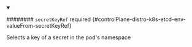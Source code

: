 


<details className="config-field" data-expandable="true" open>
<summary>

######## `secretKeyRef` <span className="config-field-required" data-required="false">required</span> <span className="config-field-type"></span> <span className="config-field-default"></span> <span className="config-field-enum"></span> {#controlPlane-distro-k8s-etcd-env-valueFrom-secretKeyRef}

Selects a key of a secret in the pod's namespace

</summary>

<PartialSecretkeyrefreference />


</details>
